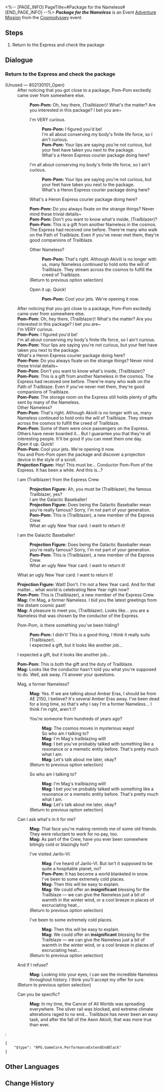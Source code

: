 <%-- [PAGE_INFO]
PageTitle=#Package for the Nameless#
[END_PAGE_INFO] --%>
{{Stub|Dialogue.}}
{{Mission Infobox
|id            = 8021301
|title         = 
|image         = <!--Mission Package for the Nameless.png-->
|type          = Adventure
|event_name    = Cosmodyssey
|chapter       = 
|requirements  = Reach [[Trailblaze Level]] 21
|summary       = <!--official mission summary from Fate's Atlas-->
|characters    = Mag; Pom-Pom; Projection Figure; Trailblazer
|startLocation = [[Astral Express]] - [[Parlor Car]]
|world         = Astral Express
|area          = Parlor Car
|prev          = 
|next          = 
|rewards       = Credit*5,000
}}
'''''Package for the Nameless''''' is an Event [[Adventure Mission]] from the [[Cosmodyssey]] event.

==Steps==
# Return to the Express and check the package

<!--
==Gameplay Notes==

--><!--
==Trial Character==

-->
==Dialogue==
{{Stub Dialogue}}
{{Dialogue End}}

===Return to the Express and check the package{{subst:void|<!--802130101-->}}===
{{Mission Description|type=adventure|location=Parlor Car|update|The Astral Express has received a mysterious package, seemingly a gift sent by the Nameless from across the cosmos. What are you waiting for? Hurry back to the Express and take a look.<br /><br />There's a dice-rolling premonition in the air...}}
{{Dialogue Start}}
;(Unused &mdash; 802130101_Open)
:After noticing that you got close to a package, Pom-Pom excitedly came over from somewhere else.
::'''Pom-Pom:''' Oh, hey there, (Trailblazer)! What's the matter? Are you interested in this package? I bet you are~
::{{DIcon|Arrow}} I'm VERY curious.
:::'''Pom-Pom:''' I figured you'd be!
:::I'm all about conserving my body's finite life force, so I ain't curious.
:::'''Pom-Pom:''' Your lips are saying you're not curious, but your feet have taken you next to the package.
:::What's a Heron Express courier package doing here?
::{{DIcon|Arrow}} I'm all about conserving my body's finite life force, so I ain't curious.
:::'''Pom-Pom:''' Your lips are saying you're not curious, but your feet have taken you next to the package.
:::What's a Heron Express courier package doing here?
::{{DIcon|Arrow}} What's a Heron Express courier package doing here?
::'''Pom-Pom:''' Do you always fixate on the strange things? Never mind these trivial details~
::'''Pom-Pom:''' Don't you want to know what's inside, (Trailblazer)?
::'''Pom-Pom:''' This is a gift from another Nameless in the cosmos. The Express had received one before. There're many who walk on the Path of Trailblaze. Even if you've never met them, they're good companions of Trailblaze.
::{{tx}}
::{{DIcon|Talk}} Other Nameless?
:::'''Pom-Pom:''' That's right. Although Akivili is no longer with us, many Nameless continued to hold onto the will of Trailblaze. They stream across the cosmos to fulfill the creed of Trailblaze.
:::{{tx}}
::;(Return to previous option selection)
::{{DIcon|Arrow}} Open it up. Quick!
:::'''Pom-Pom:''' Cool your jets. We're opening it now.
:::{{tx}}

:{{tx}}
:After noticing that you got close to a package, Pom-Pom excitedly came over from somewhere else.
:'''Pom-Pom:''' Oh, hey there, (Trailblazer)! What's the matter? Are you interested in this package? I bet you are~
:I'm VERY curious.
:'''Pom-Pom:''' I figured you'd be!
:I'm all about conserving my body's finite life force, so I ain't curious.
:'''Pom-Pom:''' Your lips are saying you're not curious, but your feet have taken you next to the package.
:What's a Heron Express courier package doing here?
:'''Pom-Pom:''' Do you always fixate on the strange things? Never mind these trivial details~
:'''Pom-Pom:''' Don't you want to know what's inside, (Trailblazer)?
:'''Pom-Pom:''' This is a gift from another Nameless in the cosmos. The Express had received one before. There're many who walk on the Path of Trailblaze. Even if you've never met them, they're good companions of Trailblaze.
:'''Pom-Pom:''' The storage room on the Express still holds plenty of gifts sent by many of the Nameless.
:Other Nameless?
:'''Pom-Pom:''' That's right. Although Akivili is no longer with us, many Nameless continued to hold onto the will of Trailblaze. They stream across the cosmos to fulfill the creed of Trailblaze.
:'''Pom-Pom:''' Some of them were once passengers on the Express. Others have never boarded it... But I guarantee you that they're all interesting people. It'll be good if you can meet them one day.
:Open it up. Quick!
:'''Pom-Pom:''' Cool your jets. We're opening it now.
:You and Pom-Pom open the package and discover a projection device in the style of a scroll.
:'''Projection Figure:''' Hey! This must be... Conductor Pom-Pom of the Express. It has been a while. And this is...?
:{{DIcon|Arrow}} I am (Trailblazer) from the Express Crew.
::'''Projection Figure:''' Ah, you must be (Trailblazer), the famous Trailblazer, yes?
::I am the Galactic Baseballer!
::'''Projection Figure:''' Does being the Galactic Baseballer mean you're really famous? Sorry, I'm not part of your generation.
::'''Pom-Pom:''' This is (Trailblazer), a new member of the Express Crew.
::What an ugly New Year card. I want to return it!
:{{DIcon|Arrow}} I am the Galactic Baseballer!
::'''Projection Figure:''' Does being the Galactic Baseballer mean you're really famous? Sorry, I'm not part of your generation.
::'''Pom-Pom:''' This is (Trailblazer), a new member of the Express Crew.
::What an ugly New Year card. I want to return it!
:{{DIcon|Arrow}} What an ugly New Year card. I want to return it!
:'''Projection Figure:''' Wait! Don't. I'm not a New Year card. And for that matter... what world is celebrating New Year right now?
:'''Pom-Pom:''' This is (Trailblazer), a new member of the Express Crew.
:'''Mag:''' I'm Mag, a former Nameless. I bid you the latest greetings from the distant cosmic past!
:'''Mag:''' A pleasure to meet you, (Trailblazer). Looks like... you are a Nameless that was chosen by the conductor of the Express.
:{{DIcon|Arrow}} Pom-Pom, is there something you've been hiding?
::'''Pom-Pom:''' I didn't! This is a good thing, I think it really suits (Trailblazer).
::I expected a gift, but it looks like another job...
:{{DIcon|Arrow}} I expected a gift, but it looks like another job...
:'''Pom-Pom:''' This is both the gift and the duty of Trailblaze.
:'''Mag:''' Looks like the conductor hasn't told you what you're supposed to do. Well, ask away. I'll answer your questions.
:{{tx}}
:{{DIcon|Talk}} Mag, a former Nameless?
::'''Mag:''' Yes. If we are talking about Amber Eras, I should be from AE 2150, I believe? It's several Amber Eras away. I've been dead for a long time, so that's why I say I'm a former Nameless... I think I'm right, aren't I?
::{{DIcon|Arrow}} You're someone from hundreds of years ago?
:::'''Mag:''' The cosmos moves in mysterious ways!
:::So who am I talking to?
:::'''Mag:''' I'm Mag's trailblazing will!
:::'''Mag:''' I bet you've probably talked with something like a resonance or a memetic entity before. That's pretty much what I am.
:::'''Mag:''' Let's talk about me later, okay?
:::{{tx}}
::;(Return to previous option selection)
::{{DIcon|Arrow}} So who am I talking to?
:::'''Mag:''' I'm Mag's trailblazing will!
:::'''Mag:''' I bet you've probably talked with something like a resonance or a memetic entity before. That's pretty much what I am.
:::'''Mag:''' Let's talk about me later, okay?
:::{{tx}}
::;(Return to previous option selection)
:{{DIcon|Talk}} Can I ask what's in it for me?
::'''Mag:''' That face you're making reminds me of some old friends. They were reluctant to work for no pay, too.
::'''Mag:''' As part of the Crew, have you ever been somewhere bitingly cold or blazingly hot?
::{{DIcon|Arrow}} I've visited Jarilo-VI.
:::'''Mag:''' I've heard of Jarilo-VI. But isn't it supposed to be quite a hospitable planet, no?
:::'''Pom-Pom:''' It has become a world blanketed in snow.
:::I've been to some extremely cold places.
:::'''Mag:''' Then this will be easy to explain.
:::'''Mag:''' We could offer an '''insignificant''' blessing for the Trailblaze &mdash; we can give the Nameless just a bit of warmth in the winter wind, or a cool breeze in places of excruciating heat...
:::{{tx}}
::;(Return to previous option selection)
::{{DIcon|Arrow}} I've been to some extremely cold places.
:::'''Mag:''' Then this will be easy to explain.
:::'''Mag:''' We could offer an '''insignificant''' blessing for the Trailblaze &mdash; we can give the Nameless just a bit of warmth in the winter wind, or a cool breeze in places of excruciating heat...
:::{{tx}}
::;(Return to previous option selection)
:{{DIcon|Talk}} And if I refuse?
::'''Mag:''' Looking into your eyes, I can see the incredible Nameless throughout history. I think you'll accept my offer for sure.
::{{tx}}
:;(Return to previous option selection)
:{{DIcon|Arrow}} Can you be specific?
::'''Mag:''' In my time, the Cancer of All Worlds was spreading everywhere. The silver rail was blocked, and extreme climate alterations raged to no end... Trailblaze has never been an easy task, and after the fall of the Aeon Akivili, that was more true than ever.
::{{tx}}
::{{tx}}
::{{tx}}
:<pre>{
	"$type": "RPG.GameCore.PerformanceExtendEndBlack"
}</pre>
{{Dialogue End}}

==Other Languages==
{{Other Languages
|en   = Package for the Nameless
|zhs  = 寄给无名客的包裹
|zht  = 寄給無名客的包裹
|ja   = ナナシビト宛の荷物
|ko   = 무명객을 위한 소포
|es   = Paquete para los Anónimos
|fr   = Colis pour les Sans Noms
|ru   = Посылка для Безымянных
|th   = พัสดุส่งถึงผู้มาเยือนนิรนาม
|vi   = Gói Đồ Gửi Cho Khách Vô Danh
|de   = Paket für die Namenlosen
|id   = Paket untuk The Nameless
|pt   = Pacote para os Inominados
}}

==Change History==
{{Change History|2.1}}
